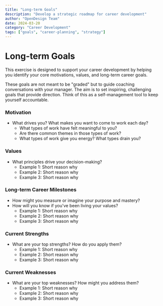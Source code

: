 ```yaml
---
title: "Long-term Goals"
description: "Develop a strategic roadmap for career development"
author: "OpenDesign Team"
date: 2024-03-20
category: "Career Development"
tags: ["goals", "career-planning", "strategy"]
---
```


# Long-term Goals

<div class="gradient-panel">
  <p class="text-[17px] leading-7 text-[#1a1f36]">
    This exercise is designed to support your career development by helping you identify your core motivations, values, and long-term career goals.
  </p>
  <p class="text-[17px] leading-7 text-[#1a1f36] mt-4">
    These goals are not meant to be "graded" but to guide coaching conversations with your manager. The aim is to set inspiring, challenging goals that provide direction. Think of this as a self-management tool to keep yourself accountable.
  </p>
</div>

### Motivation

- What drives you? What makes you want to come to work each day?
  - What types of work have felt meaningful to you?
  - Are there common themes in those types of work?
  - What types of work give you energy? What types drain you?

### Values
- What principles drive your decision-making?
  - Example 1: Short reason why
  - Example 2: Short reason why
  - Example 3: Short reason why

### Long-term Career Milestones
- How might you measure or imagine your purpose and mastery?
- How will you know if you've been living your values?
  - Example 1: Short reason why
  - Example 2: Short reason why
  - Example 3: Short reason why

### Current Strengths
- What are your top strengths? How do you apply them?
  - Example 1: Short reason why
  - Example 2: Short reason why
  - Example 3: Short reason why

### Current Weaknesses
- What are your top weaknesses? How might you address them?
  - Example 1: Short reason why
  - Example 2: Short reason why
  - Example 3: Short reason why